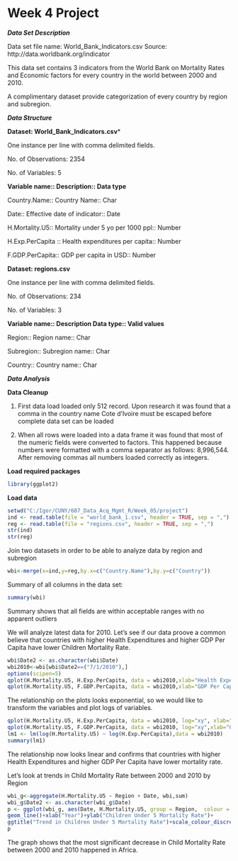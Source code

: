 
Week 4 Project
=============================================================

***Data Set Description***

Data set file name: World_Bank_Indicators.csv
Source: http://data.worldbank.org/indicator

This data set contains 3 indicators from the World Bank on Mortality Rates and Economic factors for every country in the world between 2000 and 2010. 

A complimentary dataset provide categorization of every country by region and subregion.

***Data Structure***

**Dataset: World_Bank_Indicators.csv***

One instance per line with comma delimited fields.

No. of Observations: 2354

No. of Variables: 5

**Variable name::          Description::	                           Data type**

Country.Name::	        Country Name::	                           Char

Date:: Effective date of indicator:: Date

H.Mortality.U5::	        Mortality under 5 yo per 1000 ppl::	      Number

H.Exp.PerCapita ::       Health expenditures per capita::	         Number

F.GDP.PerCapita::	GDP per capita in USD::	Number

**Dataset: regions.csv**

One instance per line with comma delimited fields.

No. of Observations: 234

No. of Variables: 3

**Variable name::   Description	Data type::	Valid values**

Region::	Region name::	Char	

Subregion::	Subregion name::	Char	

Country::	Country name:: 	Char	


***Data Analysis***


**Data Cleanup**

1. First data load loaded only 512 record. Upon research it was found that a comma in the country name Cote d'Ivoire must be escaped before complete data set can be loaded

2. When all rows were loaded into a data frame it was found that most of the numeric fields were converted to factors. This happened because numbers were formatted with a comma separator as follows: 8,996,544. After removing commas all numbers loaded correctly as integers.


**Load required packages**

```r
library(ggplot2)
```

**Load data**

```r
setwd("C:/Igor/CUNY/607_Data_Acq_Mgmt_R/Week_05/project")
ind <- read.table(file = "world_bank_1.csv", header = TRUE, sep = ",")
reg <- read.table(file = "regions.csv", header = TRUE, sep = ",")
str(ind)
str(reg)
```

Join two datasets in order to be able to analyze data by region and subregion

```r
wbi<-merge(x=ind,y=reg,by.x=c("Country.Name"),by.y=c("Country"))
```

Summary of all columns in the data set:

```r
summary(wbi)
```

Summary shows that all fields are within acceptable ranges with no apparent outliers

We will analyze latest data for 2010. Let's see if our data proove a common believe that countries with higher Health Expenditures and higher GDP Per Capita have lower Children Mortality Rate.

```r
wbi$Date2 <- as.character(wbi$Date)
wbi2010<-wbi[wbi$Date2==("7/1/2010"),]
options(scipen=5)
qplot(H.Mortality.U5, H.Exp.PerCapita, data = wbi2010,xlab="Health Expenditures Per Capita", ylab="Children Under 5 Mortality Rate", main="Health Expenditures vs Mortality Rate")
qplot(H.Mortality.U5, F.GDP.PerCapita, data = wbi2010,xlab="GDP Per Capita", ylab="Children Under 5 Mortality Rate", main="GDP vs Mortality Rate")
```

The relationship on the plots looks exponential, so we would like to transform the variables and plot logs of variables.

```r
qplot(H.Mortality.U5, H.Exp.PerCapita, data = wbi2010, log="xy", xlab="Health Expenditures Per Capita (log)", ylab="Children Under 5 Mortality Rate(log)", main="Health Expenditures vs Mortality Rate")
qplot(H.Mortality.U5, F.GDP.PerCapita, data = wbi2010, log="xy",xlab="GDP Per Capita(log)", ylab="Children Under 5 Mortality Rate(log)", main="GDP vs Mortality Rate")
lm1 <- lm(log(H.Mortality.U5) ~ log(H.Exp.PerCapita),data = wbi2010)
summary(lm1)
```

The relationship now looks linear and confirms that countries with higher Health Expenditures and higher GDP Per Capita have lower mortality rate.

Let's look at trends in Child Mortality Rate between 2000 and 2010 by Region

```r
wbi_g<-aggregate(H.Mortality.U5 ~ Region + Date, wbi,sum)
wbi_g$Date2 <- as.character(wbi_g$Date) 
p <- ggplot(wbi_g, aes(Date, H.Mortality.U5, group = Region,  colour = factor(Region))) +
geom_line()+xlab("Year")+ylab("Children Under 5 Mortality Rate")+
ggtitle("Trend in Children Under 5 Mortality Rate")+scale_colour_discrete(name  ="Region")
p
```

The graph shows that the most significant decrease in Child Mortality Rate between 2000 and 2010 happened in Africa.
